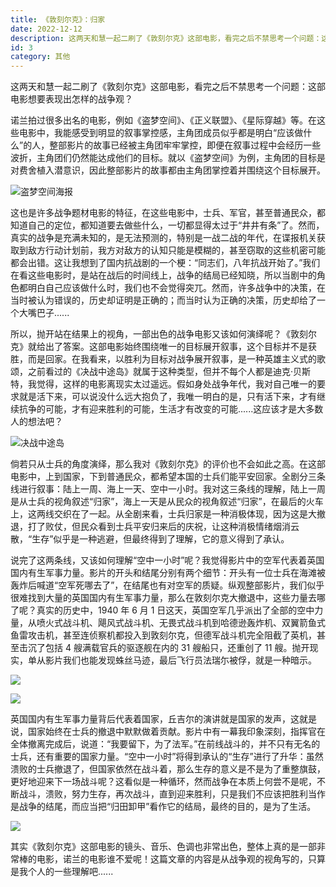 ```yaml
---
title: 《敦刻尔克》：归家
date: 2022-12-12
description: 这两天和慧一起二刷了《敦刻尔克》这部电影，看完之后不禁思考一个问题：这部电影想要表现出怎样的战争观？诺兰拍过很多出名的电影，例如《盗梦空间》、《正义联盟》、《星际穿越》等。在这些电影中，我能感受到明显的叙事掌控感，主角团成员似乎都是明白“应该做什么”的人......
id: 3
category: 其他
---
```


这两天和慧一起二刷了《敦刻尔克》这部电影，看完之后不禁思考一个问题：这部电影想要表现出怎样的战争观？

诺兰拍过很多出名的电影，例如《盗梦空间》、《正义联盟》、《星际穿越》等。在这些电影中，我能感受到明显的叙事掌控感，主角团成员似乎都是明白“应该做什么”的人，整部影片的故事已经被主角团牢牢掌控，即便在叙事过程中会经历一些波折，主角团们仍然能达成他们的目标。就以《盗梦空间》为例，主角团的目标是对费舍植入潜意识，因此整部影片的故事都由主角团掌控着并围绕这个目标展开。

![盗梦空间海报](https://cdn.zengjunyin.com/images/3352639c66914394fbf1a859ce489d234df21f97.jpg)

这也是许多战争题材电影的特征，在这些电影中，士兵、军官，甚至普通民众，都知道自己的定位，都知道要去做些什么，一切都显得太过于“井井有条”了。然而，真实的战争是充满未知的，是无法预测的，特别是一战二战的年代，在谍报机关获取到敌方行动计划前，我方对敌方的认知只能是模糊的，甚至窃取的这些机密可能都会出错。这让我想到了国内抗战剧的一个梗：“同志们，八年抗战开始了。”我们在看这些电影时，是站在战后的时间线上，战争的结局已经知晓，所以当剧中的角色都明白自己应该做什么时，我们也不会觉得突兀。然而，许多战争中的决策，在当时被认为错误的，历史却证明是正确的；而当时认为正确的决策，历史却给了一个大嘴巴子......

所以，抛开站在结果上的视角，一部出色的战争电影又该如何演绎呢？《敦刻尔克》就给出了答案。这部电影始终围绕唯一的目标展开叙事，这个目标并不是获胜，而是回家。在我看来，以胜利为目标对战争展开叙事，是一种英雄主义式的歌颂，之前看过的《决战中途岛》就属于这种类型，但并不每个人都是迪克·贝斯特，我觉得，这样的电影离现实太过遥远。假如身处战争年代，我对自己唯一的要求就是活下来，可以说没什么远大抱负了，我唯一明白的是，只有活下来，才有继续抗争的可能，才有迎来胜利的可能，生活才有改变的可能......这应该才是大多数人的想法吧？

![决战中途岛](https://cdn.zengjunyin.com/images/efa8b7fb596aff3afe0cce9fc6ea9889fc1ec308.jpg)

倘若只从士兵的角度演绎，那么我对《敦刻尔克》的评价也不会如此之高。在这部电影中，上到国家，下到普通民众，都希望本国的士兵们能平安回家。全剧分三条线进行叙事：陆上一周、海上一天、空中一小时。我对这三条线的理解，陆上一周是从士兵的视角叙述“归家”，海上一天是从民众的视角叙述“归家”，在最后的火车上，这两线交织在了一起。从全剧来看，士兵归家是一种消极体现，因为这是大撤退，打了败仗，但民众看到士兵平安归来后的庆祝，让这种消极情绪烟消云散，“生存”似乎是一种逃避，但最终得到了理解，它的意义得到了承认。

说完了这两条线，又该如何理解“空中一小时”呢？我觉得影片中的空军代表着英国国内有生军事力量。影片的开头和结尾分别有两个细节：开头有一位士兵在海滩被轰炸后喊道“空军死哪去了”，在结尾也有对空军的质疑。纵观整部影片，我们似乎很难找到大量的英国国内有生军事力量，那么在敦刻尔克大撤退中，这些力量去哪了呢？真实的历史中，1940 年 6 月 1 日这天，英国空军几乎派出了全部的空中力量，从喷火式战斗机、飓风式战斗机、无畏式战斗机到哈德逊轰炸机、双翼箭鱼式鱼雷攻击机，甚至连侦察机都投入到敦刻尔克，但德军战斗机完全阻截了英机，甚至击沉了包括 4 艘满载官兵的驱逐舰在内的 31 艘船只，还重创了 11 艘。抛开现实，单从影片我们也能发现蛛丝马迹，最后飞行员法瑞尓被俘，就是一种暗示。

![](https://cdn.zengjunyin.com/images/e79829515983fbde2dc08c5b80ab9dd498441cfa.png)

![](https://cdn.zengjunyin.com/images/29f03a6f03bba7e93912523843d0e273349c88a8.png)

英国国内有生军事力量背后代表着国家，丘吉尔的演讲就是国家的发声，这就是说，国家始终在士兵的撤退中默默做着贡献。影片中有一幕我印象深刻，指挥官在全体撤离完成后，说道：“我要留下，为了法军。”在前线战斗的，并不只有无名的士兵，还有重要的国家力量。“空中一小时”将得到承认的“生存”进行了升华：虽然溃败的士兵撤退了，但国家依然在战斗着，那么生存的意义是不是为了重整旗鼓，更好地迎来下一场战斗呢？这看似是一种循环，然而战争在本质上何尝不是呢，不断战斗，溃败，努力生存，再次战斗，直到迎来胜利，只是我们不应该把胜利当作是战争的结尾，而应当把“归田卸甲”看作它的结局，最终的目的，是为了生活。

![](https://cdn.zengjunyin.com/images/b09c60e2b63781df3acdeebc77532c0095ccec76.png)

其实《敦刻尔克》这部电影的镜头、音乐、色调也非常出色，整体上真的是一部非常棒的电影，诺兰的电影谁不爱呢！这篇文章的内容是从战争观的视角写的，只算是我个人的一些理解吧......
